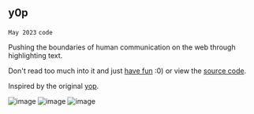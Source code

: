 ## y0p

`May 2023`
`code`

Pushing the boundaries of human communication on the web through highlighting text.

Don't read too much into it and just [have fun](https://y0p.vercel.app) :0) or view the [source code](https://github.com/yihui-hu/y0p).

Inspired by the original [yop](https://fichtre.net/yop).

![image](https://yihui-work.s3.us-east-2.amazonaws.com/y0p_veiled.webp)
![image](https://yihui-work.s3.us-east-2.amazonaws.com/y0p.webp)
![image](https://yihui-work.s3.us-east-2.amazonaws.com/y0p_inverted.webp)
